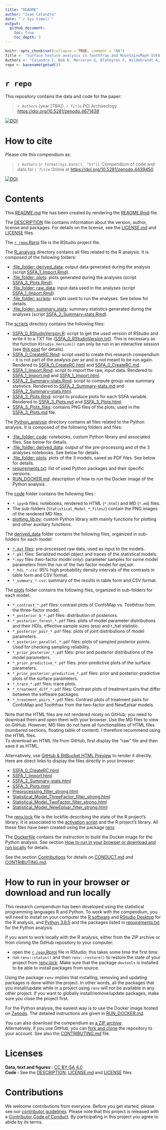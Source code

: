 ```yaml
---
title: "README"
author: "Ivan Calandra"
date: "`r Sys.time()`"
output: 
  github_document:
    toc: true
    toc_depth: 3
---
```


<!-- README.md is generated from README.Rmd. Please edit that file -->


```r
knitr::opts_chunk$set(collapse = TRUE, comment = "NA")
Title <- "Surface texture analysis in Toothfrax and MountainsMap® SSFA module: Different software packages, different results?"
Authors <- "Calandra I, Bob K, Merceron G, Blateyron F, Hildebrandt A, Schulz-Kornas E, Souron A & Winkler DE"
repo <- basename(getwd())
```

# `r repo`

This repository contains the data and code for the paper:

> `r Authors` (year [TBA]). *`r Title`* PCI Archaeology. <https://doi.org/10.5281/zenodo.4671438>

[![DOI](https://zenodo.org/badge/DOI/10.5281/zenodo.4671438.svg)](https://doi.org/10.5281/zenodo.4671438)

# How to cite

Please cite this compendium as:

> `r Authors` (`r format(Sys.Date(), "%Y")`). Compendium of code and data for *`r Title`* Online at <https://doi.org/10.5281/zenodo.4439450>

[![DOI](https://zenodo.org/badge/DOI/10.5281/zenodo.4439450.svg)](https://doi.org/10.5281/zenodo.4439450)

# Contents

This [README.md](/README.md) file has been created by rendering the [README.Rmd](/README.Rmd) file.

The [DESCRIPTION](/DESCRIPTION) file contains information about the version, author, license and packages. For details on the license, see the [LICENSE.md](/LICENSE.md) and [LICENSE](/LICENSE) files.

The [`r repo`.Rproj](/`r repo`.Rproj) file is the RStudio project file.

The [R_analysis](/R_analysis) directory contains all files related to the R analysis. It is composed of the following folders:

- [:file_folder: derived_data](/R_analysis/derived_data): output data generated during the analysis (script [SSFA_1\_Import.Rmd](/R_analysis/scripts/SSFA_1_Import.Rmd)).  
- [:file_folder: plots](/R_analysis/plots): plots generated during the analyses (script [SSFA_3\_Plots.Rmd](/R_analysis/scripts/SSFA_3_Plots.Rmd)).  
- [:file_folder: raw_data](/R_analysis/raw_data): input data used in the analyses (script [SSFA_1\_Import.Rmd](/R_analysis/scripts/SSFA_1_Import.Rmd)).  
- [:file_folder: scripts](/R_analysis/scripts): scripts used to run the analyses. See below for details.  
- [:file_folder: summary_stats](/R_analysis/summary_stats): summary statistics generated during the analyses (script [SSFA_2\_Summary-stats.Rmd](/R_analysis/scripts/SSFA_2_Summary-stats.Rmd)).

The [scripts](/R_analysis/scripts) directory contains the following files:

- [SSFA_0_RStudioVersion.R](/R_analysis/scripts/SSFA_0_RStudioVersion.R): script to get the used version of RStudio and write it to a TXT file ([SSFA_0_RStudioVersion.txt](/R_analysis/scripts/SSFA_0_RStudioVersion.txt)). This is necessary as the function `RStudio.Version()` can only be run in an interactive session (see [this post](https://community.rstudio.com/t/rstudio-version-not-found-on-knit/8088) for details).
- [SSFA_0_CreateRC.Rmd](/R_analysis/scripts/SSFA_0_CreateRC.Rmd): script used to create this research compendium - it is not part of the analysis *per se* and is not meant to be run again. Rendered to [SSFA_0_CreateRC.html](/R_analysis/scripts/SSFA_0_CreateRC.html) and [SSFA_0_CreateRC.md](/R_analysis/scripts/SSFA_0_CreateRC.md).  
- [SSFA_1_Import.Rmd](/R_analysis/scripts/SSFA_1_Import.Rmd): script to import the raw, input data. Rendered to [SSFA_1_Import.md](/R_analysis/scripts/SSFA_1_Import.md) and [SSFA_1_Import.html](/R_analysis/scripts/SSFA_1_Import.html).  
- [SSFA_2_Summary-stats.Rmd](/R_analysis/scripts/SSFA_2_Summary-stats.Rmd): script to compute group-wise summary statistics. Rendered to [SSFA_2_Summary-stats.md](/R_analysis/scripts/SSFA_2_Summary-stats.md) and [SSFA_2_Summary-stats.html](/R_analysis/scripts/SSFA_2_Summary-stats.html).  
- [SSFA_3_Plots.Rmd](/R_analysis/scripts/SSFA_3_Plots.Rmd): script to produce plots for each SSFA variable. Rendered to [SSFA_3_Plots.md](/R_analysis/scripts/SSFA_3_Plots.md) and [SSFA_3_Plots.html](/R_analysis/scripts/SSFA_3_Plots.html).  
- [SSFA_3_Plots_files](/R_analysis/scripts/SSFA_3_Plots_files/figure-gfm/): contains PNG files of the plots; used in the [SSFA_3_Plots.md](/R_analysis/scripts/SSFA_3_Plots.md) file.

The [Python_analysis](/Python_analysis) directory contains all files related to the Python analysis. It is composed of the following folders and files:

- [:file_folder: code](/Python_analysis/code): notebooks, custom Python library and associated files. See below for details.   
- [:file_folder: derived_data](/Python_analysis/derived_data): output of the pre-processing and of the 3 analyses notebooks. See below for details.
- [:file_folder: plots](/Python_analysis/plots): plots of the 3 models, saved as PDF files. See below for details.  
- [requirements.txt](/Python_analysis/requirements.txt): list of used Python packages and their specific versions.  
- [RUN_DOCKER.md](/Python_analysis/RUN_DOCKER.md): description of how to run the Docker image of the Python analysis. 

The [code](/Python_analysis/code) folder contains the following files:

- `*.ipynb` files: notebooks, rendered to HTML (`*.html`) and MD (`*.md`) files.  
- The sub-folders (`Statistical_Model_*_files/`) contain the PNG images of the rendered MD files.  
- [plotting_lib.py](/Python_analysis/code/plotting_lib.py): custom Python library with mainly functions for plotting and other auxiliary functions.  

The [derived_data](/Python_analysis/derived_data) folder contains the following files, organized in sub-folders for each model:

- [`*.dat` files](/Python_analysis/derived_data/preprocessing): pre-processed raw data, used as input to the models.  
- `*.pkl` files: Serialized model object and traces of the statistical models.  
- `*.npy` files (two-factor model only): parameter samples for some model parameters from the run of the two factor model for *epLsar*.  
- `*_hdi_*.csv`: 95% high probability density intervals of the contrasts in table form and CSV format.  
- `*_summary_*.csv`: summary of the results in table form and CSV format.

The [plots](/Python_analysis/plots) folder contains the following files, organized in sub-folders for each model:

- `*_contrast_*.pdf` files: contrast plots of ConfoMap vs. Toothfrax from the three-factor model.   
- `*_posterior_b_*.pdf` files: distribution of posteriors.  
- `*_posterior_forest_*.pdf` files: plots of model parameter distributions and their HDIs, effective sample sizes (ess) and r_hat statistic.  
- `*_posterior_pair_*.pdf` files: plots of joint distributions of model parameters.  
- `*_posterior_parallel_*.pdf` files: plots of sampled posterior points. Used for checking sampling reliability.  
- `*_prior_posterior_*.pdf` files: prior and posterior distributions of the model parameters.  
- `*_prior_predictive_*.pdf` files: prior-predictive plots of the surface parameters.  
- `*_prior_posterior_predictive_*.pdf` files: prior and posterior-predictive plots of the surface parameters.  
- `*_trace_*.pdf` files: trace plots.  
- `*_treatment_diff_*.pdf` files: Contrast plots of treatment pairs that differ between the software packages.  
- `*_treatment_pairs_*.pdf` files: Contrast plots of treatment pairs for ConfoMap and Toothfrax from the two-factor and NewEplsar models.

Note that the HTML files are not rendered nicely on GitHub; you need to download them and open them with your browser. Use the MD files to view on GitHub. However, MD files do not have all functionalities of HTML files (numbered sections, floating table of content). I therefore recommend using the HTML files.  
To download an HTML file from GitHub, first display the "raw" file and then save it as HTML.

Alternatively, use [GitHub & BitBucket HTML Preview](https://htmlpreview.github.io/) to render it directly.  
Here are direct links to display the files directly in your browser:

- [SSFA_0_CreateRC.html](http://htmlpreview.github.io/?https://github.com/tracer-monrepos/SSFAcomparisonPaper/blob/master/R_analysis/scripts/SSFA_0_CreateRC.html)
- [SSFA_1_Import.html](http://htmlpreview.github.io/?https://github.com/tracer-monrepos/SSFAcomparisonPaper/blob/master/R_analysis/scripts/SSFA_1_Import.html)  
- [SSFA_2_Summary-stats.html](http://htmlpreview.github.io/?https://github.com/tracer-monrepos/SSFAcomparisonPaper/blob/master/R_analysis/scripts/SSFA_2_Summary-stats.html)  
- [SSFA_3_Plots.html](http://htmlpreview.github.io/?https://github.com/tracer-monrepos/SSFAcomparisonPaper/blob/master/R_analysis/scripts/SSFA_3_Plots.html)  
- [Preprocessing_filter_strong.html](http://htmlpreview.github.io/?https://github.com/tracer-monrepos/SSFAcomparisonPaper/blob/master/Python_analysis/code/Preprocessing_filter_strong.html)
- [Statistical_Model_ThreeFactor_filter_strong.html](http://htmlpreview.github.io/?https://github.com/tracer-monrepos/SSFAcomparisonPaper/blob/master/Python_analysis/code/Statistical_Model_ThreeFactor_filter_strong.html)  
- [Statistical_Model_TwoFactor_filter_strong.html](http://htmlpreview.github.io/?https://github.com/tracer-monrepos/SSFAcomparisonPaper/blob/master/Python_analysis/code/Statistical_Model_TwoFactor_filter_strong.html)  
- [Statistical_Model_NewEplsar_filter_strong.html](http://htmlpreview.github.io/?https://github.com/tracer-monrepos/SSFAcomparisonPaper/blob/master/Python_analysis/code/Statistical_Model_NewEplsar_filter_strong.html)

The [renv.lock](/renv.lock) file is the lockfile describing the state of the R project's library. It is associated to the [activation script](/renv/activate.R) and the R project's library. All these files have been created using the package [renv](https://rstudio.github.io/renv/index.html).

The [Dockerfile](/Dockerfile) contains the instruction to build the Docker image for the Python analysis. See section [How to run in your browser or download and run locally](#how-to-run-in-your-browser-or-download-and-run-locally) for details.

See the section [Contributions](#contributions) for details on [CONDUCT.md](/CONDUCT.md) and [CONTRIBUTING.md](CONTRIBUTING.md).


# How to run in your browser or download and run locally

This research compendium has been developed using the statistical programming languages R and Python. To work with the compendium, you will need to install on your computer the [R software](https://cloud.r-project.org/) and [RStudio Desktop](https://rstudio.com/products/rstudio/download/) for the R analysis, and [Python 3.8.5](https://www.python.org/downloads/release/python-385/) and the packages listed in [requirements.txt](/Python_analysis/requirements.txt) for the Python analysis.

If you want to work locally with the R analysis, either from the ZIP archive or from cloning the GitHub repository to your computer:

- open the [`r repo`.Rproj](/`r repo`.Rproj) file in RStudio; this takes some time the first time.  
- run `renv::status()` and then `renv::restore()` to restore the state of your project from [renv.lock](/renv.lock). Make sure that the package `devtools` is installed to be able to install packages from source.

Using the package `renv` implies that installing, removing and updating packages is done within the project. In other words, all the packages that you install/update while in a project using `renv` will not be available in any other project. If you want to globally install/remove/update packages, make sure you close the project first.

For the Python analysis, the easiest way is to use the Docker image hosted on [Zenodo](https://doi.org/10.5281/zenodo.4302091). The detailed instructions are given in [RUN_DOCKER.md](/Python_analysis/RUN_DOCKER.md).

You can also download the compendium as [a ZIP archive](https://github.com/tracer-monrepos/`r repo`/archive/master.zip).  
Alternatively, if you use GitHub, you can [fork and clone](https://happygitwithr.com/fork-and-clone.html) the repository to your account. See also the [CONTRIBUTING.md](CONTRIBUTING.md) file.

# Licenses

**Data, text and figures :**
[CC BY-SA 4.0](https://creativecommons.org/licenses/by-sa/4.0/)  
**Code :** See the [DESCRIPTION](/DESCRIPTION),
[LICENSE.md](/LICENSE.md) and [LICENSE](/LICENSE) files.  

# Contributions

We welcome contributions from everyone. Before you get started, please see our [contributor guidelines](/CONTRIBUTING.md). Please note that this project is released with a [Contributor Code of Conduct](/CONDUCT.md). By participating in this project you agree to abide by its terms.
